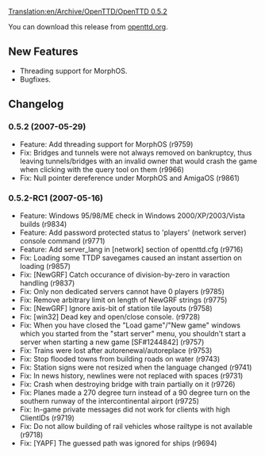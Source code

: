[[Translation:en/Archive/OpenTTD/OpenTTD 0.5.2]]

{{en/Development/OTTDVersions}}
{{en/Archive/OpenTTD/Release|prev=OpenTTD 0.5.1|next=OpenTTD 0.5.3|date=2007-05-29}}

You can download this release from [http://www.openttd.org/en/download-stable/0.5.2 openttd.org].

==New Features==
* Threading support for MorphOS.
* Bugfixes.

==Changelog==

===0.5.2 (2007-05-29)===
* Feature: Add threading support for MorphOS (r9759)
* Fix: Bridges and tunnels were not always removed on bankruptcy, thus leaving tunnels/bridges with an invalid owner that would crash the game when clicking with the query tool on them (r9966)
* Fix: Null pointer dereference under MorphOS and AmigaOS (r9861)

===0.5.2-RC1 (2007-05-16)===
* Feature: Windows 95/98/ME check in Windows 2000/XP/2003/Vista builds (r9834)
* Feature: Add password protected status to 'players' (network server) console command (r9771)
* Feature: Add server_lang in [network] section of openttd.cfg (r9716)
* Fix: Loading some TTDP savegames caused an instant assertion on loading (r9857)
* Fix: [NewGRF] Catch occurance of division-by-zero in varaction handling (r9837)
* Fix: Only non dedicated servers cannot have 0 players {{en/Development/Design Drafts/Flyspray|765}} (r9785)
* Fix: Remove arbitrary limit on length of NewGRF strings (r9775)
* Fix: [NewGRF] Ignore axis-bit of station tile layouts {{en/Development/Design Drafts/Flyspray|756}} (r9758)
* Fix: [win32] Dead key and open/close console. (r9728)
* Fix: When you have closed the "Load game"/"New game" windows which you started from the "start server" menu, you shouldn't start a server when starting a new game [SF#1244842] (r9757)
* Fix: Trains were lost after autorenewal/autoreplace {{en/Development/Design Drafts/Flyspray|732}} (r9753)
* Fix: Stop flooded towns from building roads on water {{en/Development/Design Drafts/Flyspray|598}} (r9743)
* Fix: Station signs were not resized when the language changed {{en/Development/Design Drafts/Flyspray|672}} (r9741)
* Fix: In news history, newlines were not replaced with spaces {{en/Development/Design Drafts/Flyspray|677}} (r9731)
* Fix: Crash when destroying bridge with train partially on it {{en/Development/Design Drafts/Flyspray|738}} (r9726)
* Fix: Planes made a 270 degree turn instead of a 90 degree turn on the southern runway of the intercontinental airport {{en/Development/Design Drafts/Flyspray|743}} (r9725)
* Fix: In-game private messages did not work for clients with high ClientIDs (r9719)
* Fix: Do not allow building of rail vehicles whose railtype is not available (r9718)
* Fix: [YAPF] The guessed path was ignored for ships {{en/Development/Design Drafts/Flyspray|736}} (r9694)